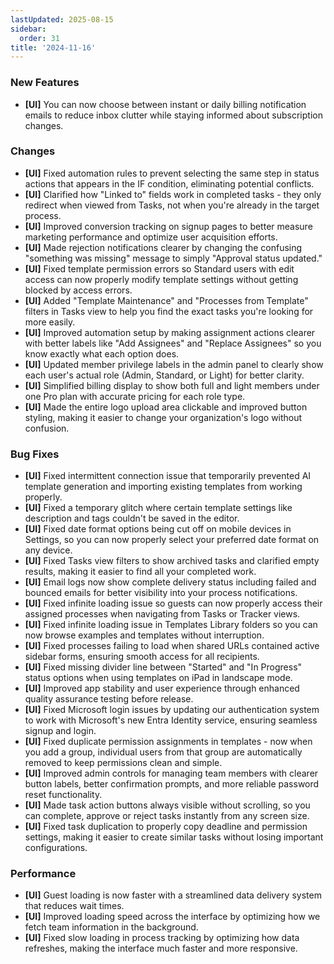 ```yaml
---
lastUpdated: 2025-08-15
sidebar:
  order: 31
title: '2024-11-16'
---
```


### New Features

- **[UI]** You can now choose between instant or daily billing notification emails to reduce inbox clutter while staying informed about subscription changes.

### Changes

- **[UI]** Fixed automation rules to prevent selecting the same step in status actions that appears in the IF condition, eliminating potential conflicts.
- **[UI]** Clarified how "Linked to" fields work in completed tasks - they only redirect when viewed from Tasks, not when you're already in the target process.
- **[UI]** Improved conversion tracking on signup pages to better measure marketing performance and optimize user acquisition efforts.
- **[UI]** Made rejection notifications clearer by changing the confusing "something was missing" message to simply "Approval status updated."
- **[UI]** Fixed template permission errors so Standard users with edit access can now properly modify template settings without getting blocked by access errors.
- **[UI]** Added "Template Maintenance" and "Processes from Template" filters in Tasks view to help you find the exact tasks you're looking for more easily.
- **[UI]** Improved automation setup by making assignment actions clearer with better labels like "Add Assignees" and "Replace Assignees" so you know exactly what each option does.
- **[UI]** Updated member privilege labels in the admin panel to clearly show each user's actual role (Admin, Standard, or Light) for better clarity.
- **[UI]** Simplified billing display to show both full and light members under one Pro plan with accurate pricing for each role type.
- **[UI]** Made the entire logo upload area clickable and improved button styling, making it easier to change your organization's logo without confusion.

### Bug Fixes

- **[UI]** Fixed intermittent connection issue that temporarily prevented AI template generation and importing existing templates from working properly.
- **[UI]** Fixed a temporary glitch where certain template settings like description and tags couldn't be saved in the editor.
- **[UI]** Fixed date format options being cut off on mobile devices in Settings, so you can now properly select your preferred date format on any device.
- **[UI]** Fixed Tasks view filters to show archived tasks and clarified empty results, making it easier to find all your completed work.
- **[UI]** Email logs now show complete delivery status including failed and bounced emails for better visibility into your process notifications.
- **[UI]** Fixed infinite loading issue so guests can now properly access their assigned processes when navigating from Tasks or Tracker views.
- **[UI]** Fixed infinite loading issue in Templates Library folders so you can now browse examples and templates without interruption.
- **[UI]** Fixed processes failing to load when shared URLs contained active sidebar forms, ensuring smooth access for all recipients.
- **[UI]** Fixed missing divider line between "Started" and "In Progress" status options when using templates on iPad in landscape mode.
- **[UI]** Improved app stability and user experience through enhanced quality assurance testing before release.
- **[UI]** Fixed Microsoft login issues by updating our authentication system to work with Microsoft's new Entra Identity service, ensuring seamless signup and login.
- **[UI]** Fixed duplicate permission assignments in templates - now when you add a group, individual users from that group are automatically removed to keep permissions clean and simple.
- **[UI]** Improved admin controls for managing team members with clearer button labels, better confirmation prompts, and more reliable password reset functionality.
- **[UI]** Made task action buttons always visible without scrolling, so you can complete, approve or reject tasks instantly from any screen size.
- **[UI]** Fixed task duplication to properly copy deadline and permission settings, making it easier to create similar tasks without losing important configurations.

### Performance

- **[UI]** Guest loading is now faster with a streamlined data delivery system that reduces wait times.
- **[UI]** Improved loading speed across the interface by optimizing how we fetch team information in the background.
- **[UI]** Fixed slow loading in process tracking by optimizing how data refreshes, making the interface much faster and more responsive.